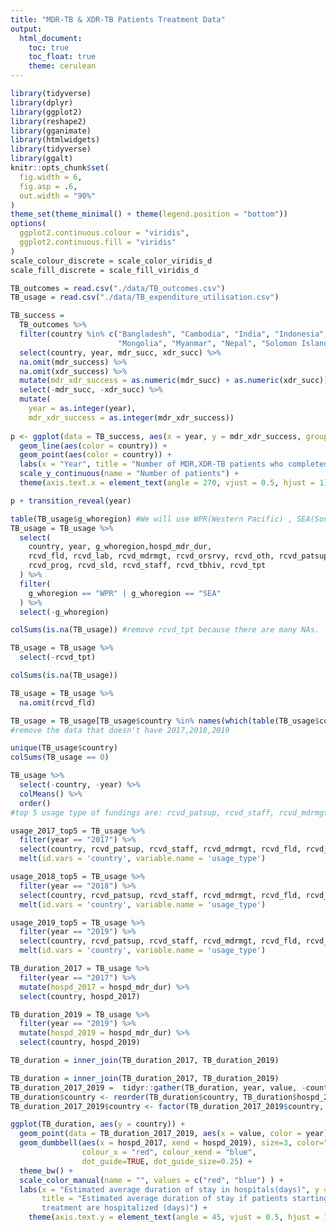 ```yaml
---
title: "MDR-TB & XDR-TB Patients Treatment Data"
output: 
  html_document:
    toc: true
    toc_float: true
    theme: cerulean
---
```


```r
library(tidyverse)
library(dplyr)
library(ggplot2)
library(reshape2)
library(gganimate)
library(htmlwidgets)
library(tidyverse)
library(ggalt)   
knitr::opts_chunk$set(
  fig.width = 6,
  fig.asp = .6,
  out.width = "90%"
)
theme_set(theme_minimal() + theme(legend.position = "bottom"))
options(
  ggplot2.continuous.colour = "viridis",
  ggplot2.continuous.fill = "viridis"
)
scale_colour_discrete = scale_color_viridis_d
scale_fill_discrete = scale_fill_viridis_d
```


```r
TB_outcomes = read.csv("./data/TB_outcomes.csv")
TB_usage = read.csv("./data/TB_expenditure_utilisation.csv")

TB_success = 
  TB_outcomes %>%
  filter(country %in% c("Bangladesh", "Cambodia", "India", "Indonesia", "Lao People's Democratic Republic",
                        "Mongolia", "Myanmar", "Nepal", "Solomon Islands", "Thailand", "Timor-Leste")) %>%
  select(country, year, mdr_succ, xdr_succ) %>%
  na.omit(mdr_success) %>%
  na.omit(xdr_success) %>%
  mutate(mdr_xdr_success = as.numeric(mdr_succ) + as.numeric(xdr_succ)) %>%
  select(-mdr_succ, -xdr_succ) %>%
  mutate(
    year = as.integer(year), 
    mdr_xdr_success = as.integer(mdr_xdr_success))
  
p <- ggplot(data = TB_success, aes(x = year, y = mdr_xdr_success, group = country)) +
  geom_line(aes(color = country)) +
  geom_point(aes(color = country)) +
  labs(x = "Year", title = "Number of MDR,XDR-TB patients who completed treatments/cured") +
  scale_y_continuous(name = "Number of patients") +
  theme(axis.text.x = element_text(angle = 270, vjust = 0.5, hjust = 1))

p + transition_reveal(year)
```

```r
table(TB_usage$g_whoregion) #We will use WPR(Western Pacific) , SEA(South East Asia)
TB_usage = TB_usage %>%
  select(
    country, year, g_whoregion,hospd_mdr_dur,
    rcvd_fld, rcvd_lab, rcvd_mdrmgt, rcvd_orsrvy, rcvd_oth, rcvd_patsup, 
    rcvd_prog, rcvd_sld, rcvd_staff, rcvd_tbhiv, rcvd_tpt
  ) %>%
  filter(
    g_whoregion == "WPR" | g_whoregion == "SEA"
  ) %>%
  select(-g_whoregion)

colSums(is.na(TB_usage)) #remove rcvd_tpt because there are many NAs.

TB_usage = TB_usage %>% 
  select(-rcvd_tpt) 

colSums(is.na(TB_usage))

TB_usage = TB_usage %>%
  na.omit(rcvd_fld)

TB_usage = TB_usage[TB_usage$country %in% names(which(table(TB_usage$country) > 2)), ] 
#remove the data that doesn't have 2017,2018,2019
```


```r
unique(TB_usage$country)
colSums(TB_usage == 0)

TB_usage %>%
  select(-country, -year) %>%
  colMeans() %>%
  order() 
#top 5 usage type of fundings are: rcvd_patsup, rcvd_staff, rcvd_mdrmgt, rcvd_fld, rcvd_oth

usage_2017_top5 = TB_usage %>% 
  filter(year == "2017") %>%
  select(country, rcvd_patsup, rcvd_staff, rcvd_mdrmgt, rcvd_fld, rcvd_oth) %>%
  melt(id.vars = 'country', variable.name = 'usage_type')

usage_2018_top5 = TB_usage %>% 
  filter(year == "2018") %>%
  select(country, rcvd_patsup, rcvd_staff, rcvd_mdrmgt, rcvd_fld, rcvd_oth) %>%
  melt(id.vars = 'country', variable.name = 'usage_type')

usage_2019_top5 = TB_usage %>% 
  filter(year == "2019") %>%
  select(country, rcvd_patsup, rcvd_staff, rcvd_mdrmgt, rcvd_fld, rcvd_oth) %>%
  melt(id.vars = 'country', variable.name = 'usage_type')
```


```r
TB_duration_2017 = TB_usage %>%
  filter(year == "2017") %>%
  mutate(hospd_2017 = hospd_mdr_dur) %>%
  select(country, hospd_2017)

TB_duration_2019 = TB_usage %>%
  filter(year == "2019") %>%
  mutate(hospd_2019 = hospd_mdr_dur) %>%
  select(country, hospd_2019)

TB_duration = inner_join(TB_duration_2017, TB_duration_2019)
```

```r
TB_duration = inner_join(TB_duration_2017, TB_duration_2019)
TB_duration_2017_2019 =  tidyr::gather(TB_duration, year, value, -country)
TB_duration$country <- reorder(TB_duration$country, TB_duration$hospd_2019)
TB_duration_2017_2019$country <- factor(TB_duration_2017_2019$country, levels = levels(TB_duration$country))

ggplot(TB_duration, aes(y = country)) + 
  geom_point(data = TB_duration_2017_2019, aes(x = value, color = year), size = 2) +
  geom_dumbbell(aes(x = hospd_2017, xend = hospd_2019), size=3, color="#e3e2e1", 
                colour_x = "red", colour_xend = "blue",
                dot_guide=TRUE, dot_guide_size=0.25) +
  theme_bw() +
  scale_color_manual(name = "", values = c("red", "blue") ) +
  labs(x = "Estimated average duration of stay in hospitals(days)", y = "Country", 
       title = "Estimated average duration of stay if patients starting MDR-TB/XDR-TB
       treatment are hospitalized (days)") +
    theme(axis.text.y = element_text(angle = 45, vjust = 0.5, hjust = 1))
```

